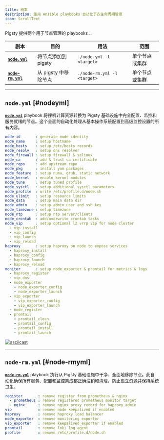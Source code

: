 ```yaml
---
title: 剧本
description: 使用 Ansible playbooks 自动化节点生命周期管理
icon: ScrollText
---
```


Pigsty 提供两个用于节点管理的 playbooks：

| 剧本                         | 目的             | 用法                          | 范围      |
|----------------------------------|----------------|-----------------------------|---------|
| **[`node.yml`](#nodeyml)**       | 将节点添加到 pigsty  | `./node.yml -l <target>`    | 单个节点或集群 |
| **[`node-rm.yml`](#node-rmyml)** | 从 pigsty 中移除节点 | `./node-rm.yml -l <target>` | 单个节点或集群 |


------

## `node.yml` [#nodeyml]

**[`node.yml`](https://github.com/pgsty/pigsty/blob/main/node.yml)** playbook 将裸机计算资源转换为 Pigsty 基础设施中完全配置、监控和服务就绪的节点。这个全面的自动化处理从基本操作系统配置到高级监控设置的所有内容。

```yaml
node-id       : generate node identity
node_name     : setup hostname
node_hosts    : setup /etc/hosts records
node_resolv   : setup dns resolver
node_firewall : setup firewall & selinux
node_ca       : add & trust ca certificate
node_repo     : add upstream repo
node_pkg      : install yum packages
node_feature  : setup numa, grub, static network
node_kernel   : enable kernel modules
node_tune     : setup tuned profile
node_sysctl   : setup additional sysctl parameters
node_profile  : write /etc/profile.d/node.sh
node_ulimit   : setup resource limits
node_data     : setup main data dir
node_admin    : setup admin user and ssh key
node_timezone : setup timezone
node_ntp      : setup ntp server/clients
node_crontab  : add/overwrite crontab tasks
node_vip      : setup optional l2 vrrp vip for node cluster
  - vip_install
  - vip_config
  - vip_launch
  - vip_reload
haproxy       : setup haproxy on node to expose services
  - haproxy_install
  - haproxy_config
  - haproxy_launch
  - haproxy_reload
monitor       : setup node_exporter & promtail for metrics & logs
  - haproxy_register
  - vip_dns
  - node_exporter
    - node_exporter_config
    - node_exporter_launch
  - vip_exporter
    - vip_exporter_config
    - vip_exporter_launch
  - node_register
  - promtail
    - promtail_clean
    - promtail_config
    - promtail_install
    - promtail_launch
```

[![asciicast](/img/asciinema/node.svg)](https://asciinema.org/a/568807)

------

## `node-rm.yml` [#node-rmyml]

**[`node-rm.yml`](https://github.com/pgsty/pigsty/blob/main/node-rm.yml)** playbook 执行从 Pigsty 基础设施中干净、全面地移除节点。此自动化确保所有服务、配置和监控集成都正确注销和清理，防止孤立资源并保持系统卫生。


```yaml
register       : remove register from prometheus & nginx
  - prometheus : remove registered prometheus monitor target
  - nginx      : remove nginx proxy record for haproxy admin
vip            : remove node keepalived if enabled
haproxy        : remove haproxy load balancer
node_exporter  : remove monitoring exporter
vip_exporter   : remove keepalived_exporter if enabled
promtail       : remove loki log agent
profile        : remove /etc/profile.d/node.sh
```